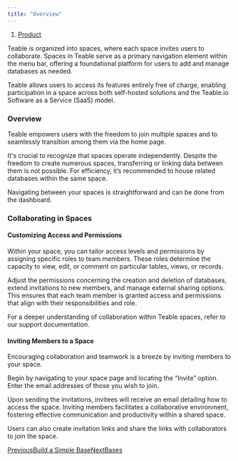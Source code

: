 ```yaml
---
title: "Overview"
---
```


1. [Product](/product)

Teable is organized into spaces, where each space invites users to collaborate. Spaces in Teable serve as a primary navigation element within the menu bar, offering a foundational platform for users to add and manage databases as needed.

Teable allows users to access its features entirely free of charge, enabling participation in a space across both self-hosted solutions and the Teable.io Software as a Service (SaaS) model.

### Overview

Teable empowers users with the freedom to join multiple spaces and to seamlessly transition among them via the home page.

It's crucial to recognize that spaces operate independently. Despite the freedom to create numerous spaces, transferring or linking data between them is not possible. For efficiency, it’s recommended to house related databases within the same space.

Navigating between your spaces is straightforward and can be done from the dashboard.

### Collaborating in Spaces

#### Customizing Access and Permissions

Within your space, you can tailor access levels and permissions by assigning specific roles to team members. These roles determine the capacity to view, edit, or comment on particular tables, views, or records.

Adjust the permissions concerning the creation and deletion of databases, extend invitations to new members, and manage external sharing options. This ensures that each team member is granted access and permissions that align with their responsibilities and role.

For a deeper understanding of collaboration within Teable spaces, refer to our support documentation.

#### Inviting Members to a Space

Encouraging collaboration and teamwork is a breeze by inviting members to your space.

Begin by navigating to your space page and locating the “Invite” option. Enter the email addresses of those you wish to join.

Upon sending the invitations, invitees will receive an email detailing how to access the space. Inviting members facilitates a collaborative environment, fostering effective communication and productivity within a shared space.

Users can also create invitation links and share the links with collaborators to join the space.

[PreviousBuild a Simple Base](/quick-start/build-a-simple-base)[NextBases](/product/bases)
